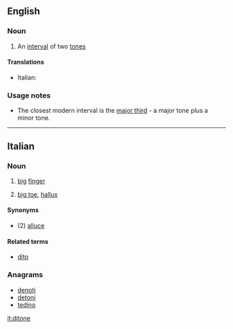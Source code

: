 ==English==

===Noun===
{{en-noun}}

# {{context|obsolete|music|lang=en}} An [[interval]] of two [[tone]]s

====Translations====
{{trans-top|ditone}}
* Italian: {{t|it|ditono|m}}
{{trans-mid}}
{{trans-bottom}}

===Usage notes===
* The closest modern interval is the [[major third]] - a major tone plus a minor tone.

----

==Italian==

===Noun===
{{it-noun|m}}

# [[big]] [[finger]]
# {{context|familiar|lang=it}} [[big toe]], [[hallux]]

====Synonyms====
* (2) [[alluce]]

====Related terms====
* [[dito]]

===Anagrams===
* [[denoti#Italian|denoti]]
* [[detoni#Italian|detoni]]
* [[tedino#Italian|tedino]]

[[it:ditone]]